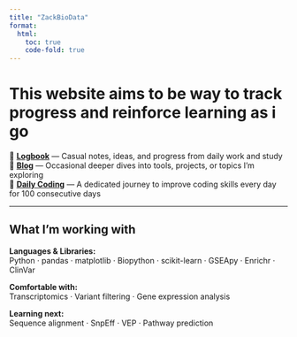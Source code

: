 ```yaml
---
title: "ZackBioData"
format:
  html:
    toc: true
    code-fold: true
---
```


# This website aims to be way to track progress and reinforce learning as i go

🔗 **[Logbook](log/index.qmd)** — Casual notes, ideas, and progress from daily work and study  
🔗 **[Blog](blog/index.qmd)** — Occasional deeper dives into tools, projects, or topics I’m exploring  
🔗 **[Daily Coding](100daysofcode/index.qmd)** — A dedicated journey to improve coding skills every day for 100 consecutive days

---

## What I’m working with

**Languages & Libraries:**  
Python · pandas · matplotlib · Biopython · scikit-learn · GSEApy · Enrichr · ClinVar  

**Comfortable with:**  
Transcriptomics · Variant filtering · Gene expression analysis  

**Learning next:**  
Sequence alignment · SnpEff · VEP · Pathway prediction  

